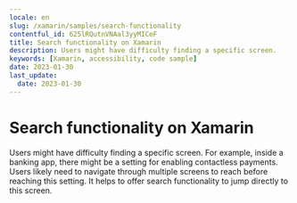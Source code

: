```yaml
---
locale: en
slug: /xamarin/samples/search-functionality
contentful_id: 625lRQutnVNAal3yyMICeF
title: Search functionality on Xamarin
description: Users might have difficulty finding a specific screen.
keywords: [Xamarin, accessibility, code sample]
date: 2023-01-30
last_update:
  date: 2023-01-30
---
```


# Search functionality on Xamarin

Users might have difficulty finding a specific screen. For example, inside a banking app, there might be a setting for enabling contactless payments. Users likely need to navigate through multiple screens to reach before reaching this setting. It helps to offer search functionality to jump directly to this screen.

<CodeSample id="screen-search" framework="xamarin" locale="en"/>
